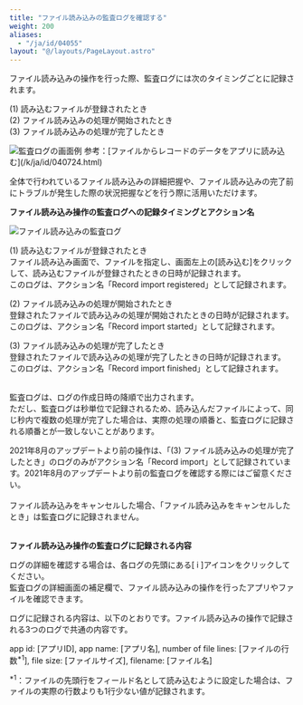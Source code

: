 ```yaml
---
title: "ファイル読み込みの監査ログを確認する"
weight: 200
aliases:
  - "/ja/id/04055"
layout: "@/layouts/PageLayout.astro"
---
```




ファイル読み込みの操作を行った際、監査ログには次のタイミングごとに記録されます。  

(1) 読み込むファイルが登録されたとき  
(2) ファイル読み込みの処理が開始されたとき  
(3) ファイル読み込みの処理が完了したとき  

<Img src="/k/kintone/img-ja/file_impoirt_log_00.png" alt="監査ログの画面例" />
参考：[ファイルからレコードのデータをアプリに読み込む](/k/ja/id/040724.html)  

<Kintone />全体で行われているファイル読み込みの詳細把握や、ファイル読み込みの完了前にトラブルが発生した際の状況把握などを行う際に活用いただけます。

<b>ファイル読み込み操作の監査ログへの記録タイミングとアクション名</b>  

<Img src="/k/kintone/img-ja/file_impoirt_log_01.png" alt="ファイル読み込みの監査ログ" />

(1) 読み込むファイルが登録されたとき  
ファイル読み込み画面で、ファイルを指定し、画面左上の[読み込む]をクリックして、読み込むファイルが登録されたときの日時が記録されます。  
このログは、アクション名「Record import registered」として記録されます。

(2) ファイル読み込みの処理が開始されたとき  
登録されたファイルで読み込みの処理が開始されたときの日時が記録されます。  
このログは、アクション名「Record import started」として記録されます。

(3) ファイル読み込みの処理が完了したとき  
登録されたファイルで読み込みの処理が完了したときの日時が記録されます。  
このログは、アクション名「Record import finished」として記録されます。  
<br />

監査ログは、ログの作成日時の降順で出力されます。  
ただし、監査ログは秒単位で記録されるため、読み込んだファイルによって、同じ秒内で複数の処理が完了した場合は、実際の処理の順番と、監査ログに記録される順番とが一致しないことがあります。  

2021年8月のアップデートより前の操作は、「(3) ファイル読み込みの処理が完了したとき」のログのみがアクション名「Record import」として記録されています。2021年8月のアップデートより前の監査ログを確認する際にはご留意ください。  
<br />
ファイル読み込みをキャンセルした場合、「ファイル読み込みをキャンセルしたとき」は監査ログに記録されません。  
<br />

<b>ファイル読み込み操作の監査ログに記録される内容</b>

ログの詳細を確認する場合は、各ログの先頭にある[ i ]アイコンをクリックしてください。  
監査ログの詳細画面の補足欄で、ファイル読み込みの操作を行ったアプリやファイルを確認できます。  

ログに記録される内容は、以下のとおりです。ファイル読み込みの操作で記録される3つのログで共通の内容です。

app id: [アプリID], app name: [アプリ名], number of file lines: [ファイルの行数<sup>*1</sup>], file size: [ファイルサイズ], filename: [ファイル名]

<sup>*1</sup>：ファイルの先頭行をフィールド名として読み込むように設定した場合は、ファイルの実際の行数よりも1行少ない値が記録されます。  
